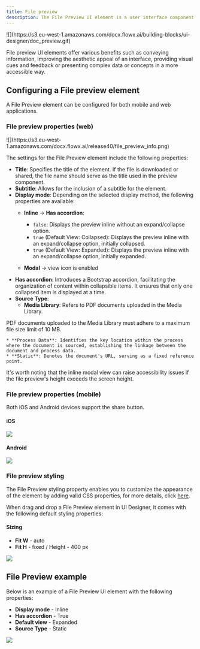 ```yaml
---
title: File preview
description: The File Preview UI element is a user interface component that enables users to preview the contents of files quickly and easily without fully opening them. It can save time and enhance productivity, providing a glimpse of what's inside a file without having to launch it entirely.
---
```

<Frame>
![](https://s3.eu-west-1.amazonaws.com/docx.flowx.ai/building-blocks/ui-designer/doc_preview.gif)
</Frame>


File preview UI elements offer various benefits such as conveying information, improving the aesthetic appeal of an interface, providing visual cues and feedback or presenting complex data or concepts in a more accessible way.

## Configuring a File preview element

A File Preview element can be configured for both mobile and web applications.

### File preview properties (web)

<Frame>
![](https://s3.eu-west-1.amazonaws.com/docx.flowx.ai/release40/file_preview_info.png)
</Frame>

The settings for the File Preview element include the following properties:

* **Title**: Specifies the title of the element. If the file is downloaded or shared, the file name should serve as the title used in the preview component.
* **Subtitle**: Allows for the inclusion of a subtitle for the element.
* **Display mode**: Depending on the selected display method, the following properties are available:
    * **Inline** → **Has accordion**:  
        * `false`: Displays the preview inline without an expand/collapse option.
        * `true` (Default View: Collapsed): Displays the preview inline with an expand/collapse option, initially collapsed.
        * `true` (Default View: Expanded): Displays the preview inline with an expand/collapse option, initially expanded.

    * **Modal** → view icon is enabled 
* **Has accordion**:  Introduces a Bootstrap accordion, facilitating the organization of content within collapsible items. It ensures that only one collapsed item is displayed at a time.
* **Source Type**: 
    * **Media Library**: Refers to PDF documents uploaded in the Media Library.

<Info>
PDF documents uploaded to the Media Library must adhere to a maximum file size limit of 10 MB.
</Info>

    * **Process Data**: Identifies the key location within the process where the document is sourced, establishing the linkage between the document and process data.
    * **Static**: Denotes the document's URL, serving as a fixed reference point.

<Warning>
It's worth noting that the inline modal view can raise accessibility issues if the file preview's height exceeds the screen height.
</Warning>


### File preview properties (mobile)


<Check>
Both iOS and Android devices support the share button.
</Check>

#### iOS

<Frame>

![](https://s3.eu-west-1.amazonaws.com/docx.flowx.ai/building-blocks/ui-designer/doc_preview_ios.gif)

</Frame>

#### Android

<Frame>

![](https://s3.eu-west-1.amazonaws.com/docx.flowx.ai/building-blocks/ui-designer/doc_preview_android.gif)
 
</Frame>

### File preview styling

The File Preview styling property enables you to customize the appearance of the element by adding valid CSS properties, for more details, click [here](../../ui-designer/ui-designer#styling).

When drag and drop a File Preview element in UI Designer, it comes with the following default styling properties:

#### Sizing

* **Fit W** - auto
* **Fit H** - fixed / Height - 400 px

<Frame>

![](https://s3.eu-west-1.amazonaws.com/docx.flowx.ai/building-blocks/ui-designer/doc_preview_styling.png)

</Frame>

## File Preview example

Below is an example of a File Preview UI element with the following properties:

* **Display mode** - Inline
* **Has accordion** - True
* **Default view** - Expanded
* **Source Type** - Static

<Frame>

![](https://s3.eu-west-1.amazonaws.com/docx.flowx.ai/building-blocks/ui-designer/doc_preview_example.gif)

</Frame>